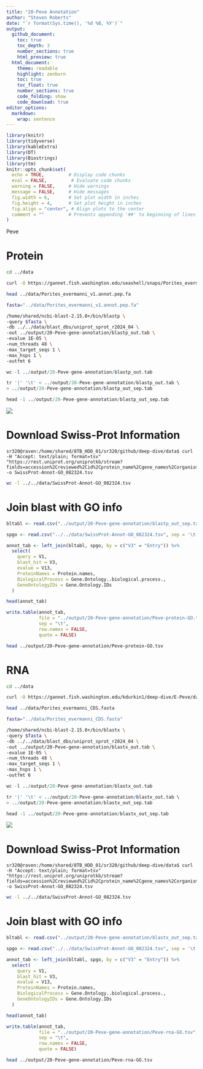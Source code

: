 ```yaml
---
title: "20-Peve Annotation"
author: "Steven Roberts"
date: "`r format(Sys.time(), '%d %B, %Y')`"  
output: 
  github_document:
    toc: true
    toc_depth: 3
    number_sections: true
    html_preview: true
  html_document:
    theme: readable
    highlight: zenburn
    toc: true
    toc_float: true
    number_sections: true
    code_folding: show
    code_download: true
editor_options: 
  markdown: 
    wrap: sentence
---
```


```r
library(knitr)
library(tidyverse)
library(kableExtra)
library(DT)
library(Biostrings)
library(tm)
knitr::opts_chunk$set(
  echo = TRUE,         # Display code chunks
  eval = FALSE,         # Evaluate code chunks
  warning = FALSE,     # Hide warnings
  message = FALSE,     # Hide messages
  fig.width = 6,       # Set plot width in inches
  fig.height = 4,      # Set plot height in inches
  fig.align = "center", # Align plots to the center
  comment = ""         # Prevents appending '##' to beginning of lines in code output
)
```


Peve

# Protein

```bash
cd ../data

curl -O https://gannet.fish.washington.edu/seashell/snaps/Porites_evermanni_v1.annot.pep.fa
```



```bash
head ../data/Porites_evermanni_v1.annot.pep.fa
```




```bash
fasta="../data/Porites_evermanni_v1.annot.pep.fa"

/home/shared/ncbi-blast-2.15.0+/bin/blastp \
-query $fasta \
-db ../../data/blast_dbs/uniprot_sprot_r2024_04 \
-out ../output/20-Peve-gene-annotation/blastp_out.tab \
-evalue 1E-05 \
-num_threads 48 \
-max_target_seqs 1 \
-max_hsps 1 \
-outfmt 6
```


```r
wc -l ../output/20-Peve-gene-annotation/blastp_out.tab
```


```r
tr '|' '\t' < ../output/20-Peve-gene-annotation/blastp_out.tab \
> ../output/20-Peve-gene-annotation/blastp_out_sep.tab

head -1 ../output/20-Peve-gene-annotation/blastp_out_sep.tab
```



![](http://gannet.fish.washington.edu/seashell/snaps/Monosnap__in_UniProtKB_search_571864__UniProt_2024-08-23_16-18-03.png)


# **Download Swiss-Prot Information**

```
sr320@raven:/home/shared/8TB_HDD_01/sr320/github/deep-dive/data$ curl -H "Accept: text/plain; format=tsv" "https://rest.uniprot.org/uniprotkb/stream?fields=accession%2Creviewed%2Cid%2Cprotein_name%2Cgene_names%2Corganism_name%2Clength%2Cgo_p%2Cgo_c%2Cgo%2Cgo_f%2Cgo_id&format=tsv&query=%28*%29+AND+%28reviewed%3Atrue%29" -o SwissProt-Annot-GO_082324.tsv
```

```bash
wc -l ../../data/SwissProt-Annot-GO_082324.tsv 
```




# **Join blast with GO info**

```r
bltabl <- read.csv("../output/20-Peve-gene-annotation/blastp_out_sep.tab", sep = '\t', header = FALSE)

spgo <- read.csv("../../data/SwissProt-Annot-GO_082324.tsv", sep = '\t', header = TRUE)
```

```r
annot_tab <- left_join(bltabl, spgo, by = c("V3" = "Entry")) %>%
  select(
    query = V1,
    blast_hit = V3,
    evalue = V13,
    ProteinNames = Protein.names,
    BiologicalProcess = Gene.Ontology..biological.process.,
    GeneOntologyIDs = Gene.Ontology.IDs
  )
```

```r
head(annot_tab)
```
```r
write.table(annot_tab, 
            file = "../output/20-Peve-gene-annotation/Peve-protein-GO.tsv", 
            sep = "\t", 
            row.names = FALSE, 
            quote = FALSE)
```

```bash
head ../output/20-Peve-gene-annotation/Peve-protein-GO.tsv

```

# RNA

```bash
cd ../data

curl -O https://gannet.fish.washington.edu/kdurkin1/deep-dive/E-Peve/data/Porites_evermanni_CDS.fasta
```

```bash
head ../data/Porites_evermanni_CDS.fasta
```




```bash
fasta="../data/Porites_evermanni_CDS.fasta"

/home/shared/ncbi-blast-2.15.0+/bin/blastx \
-query $fasta \
-db ../../data/blast_dbs/uniprot_sprot_r2024_04 \
-out ../output/20-Peve-gene-annotation/blastx_out.tab \
-evalue 1E-05 \
-num_threads 48 \
-max_target_seqs 1 \
-max_hsps 1 \
-outfmt 6
```


```r
wc -l ../output/20-Peve-gene-annotation/blastx_out.tab
```


```r
tr '|' '\t' < ../output/20-Peve-gene-annotation/blastx_out.tab \
> ../output/20-Peve-gene-annotation/blastx_out_sep.tab

head -1 ../output/20-Peve-gene-annotation/blastx_out_sep.tab
```



![](http://gannet.fish.washington.edu/seashell/snaps/Monosnap__in_UniProtKB_search_571864__UniProt_2024-08-23_16-18-03.png)


# **Download Swiss-Prot Information**

```
sr320@raven:/home/shared/8TB_HDD_01/sr320/github/deep-dive/data$ curl -H "Accept: text/plain; format=tsv" "https://rest.uniprot.org/uniprotkb/stream?fields=accession%2Creviewed%2Cid%2Cprotein_name%2Cgene_names%2Corganism_name%2Clength%2Cgo_p%2Cgo_c%2Cgo%2Cgo_f%2Cgo_id&format=tsv&query=%28*%29+AND+%28reviewed%3Atrue%29" -o SwissProt-Annot-GO_082324.tsv
```

```bash
wc -l ../../data/SwissProt-Annot-GO_082324.tsv 
```




# **Join blast with GO info**

```r
bltabl <- read.csv("../output/20-Peve-gene-annotation/blastx_out_sep.tab", sep = '\t', header = FALSE)

spgo <- read.csv("../../data/SwissProt-Annot-GO_082324.tsv", sep = '\t', header = TRUE)
```

```r
annot_tab <- left_join(bltabl, spgo, by = c("V3" = "Entry")) %>%
  select(
    query = V1,
    blast_hit = V3,
    evalue = V13,
    ProteinNames = Protein.names,
    BiologicalProcess = Gene.Ontology..biological.process.,
    GeneOntologyIDs = Gene.Ontology.IDs
  )
```

```r
head(annot_tab)
```
```r
write.table(annot_tab, 
            file = "../output/20-Peve-gene-annotation/Peve-rna-GO.tsv", 
            sep = "\t", 
            row.names = FALSE, 
            quote = FALSE)
```

```bash
head ../output/20-Peve-gene-annotation/Peve-rna-GO.tsv

```